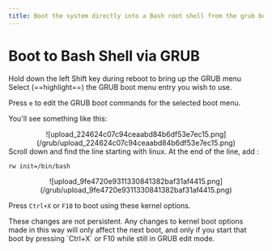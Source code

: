 ```yaml
---
title: Boot the system directly into a Bash root shell from the grub bootloader
---
```


# Boot to Bash Shell via GRUB

Hold down the left Shift key during reboot to bring up the GRUB menu Select (==highlight==) the GRUB boot menu entry you wish to use.

Press `e` to edit the GRUB boot commands for the selected boot menu.

You'll see something like this:

<center>
  ![upload_224624c07c94ceaabd84b6df53e7ec15.png](/grub/upload_224624c07c94ceaabd84b6df53e7ec15.png)
</center>
Scroll down and find the line starting with linux. At the end of the line, add :

```shell
rw init=/bin/bash
```

<center>
  ![upload_9fe4720e9311330841382baf31af4415.png](/grub/upload_9fe4720e9311330841382baf31af4415.png)
</center>

Press `Ctrl+X` or `F10` to boot using these kernel options.

<Note>
  These changes are not persistent. Any changes to kernel boot options made in
  this way will only affect the next boot, and only if you start that boot by
  pressing `Ctrl+X` or F10 while still in GRUB edit mode.
</Note>
